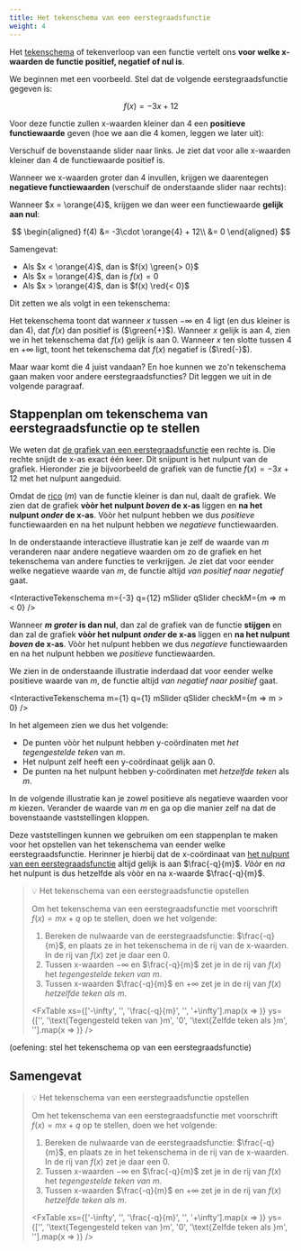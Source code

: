 ```yaml
---
title: Het tekenschema van een eerstegraadsfunctie
weight: 4
---
```


Het [tekenschema](../../functies/tekenschema) of tekenverloop van een functie vertelt ons **voor welke x-waarden de functie positief, negatief of nul is**. 

We beginnen met een voorbeeld. Stel dat de volgende eerstegraadsfunctie gegeven is:

$$
f(x) = -3x + 12
$$

Voor deze functie zullen x-waarden kleiner dan $4$ een **positieve functiewaarde** geven (hoe we aan die $4$ komen, leggen we later uit):


<FxValueSlider x={3.99} m={-3} q={12} xMin={-10} xMax={3.99} xStep={0.01} markMin={-10} markMax={10} markStep={5} />

Verschuif de bovenstaande slider naar links. Je ziet dat voor alle x-waarden kleiner dan $4$ de functiewaarde positief is.

Wanneer we x-waarden groter dan $4$ invullen, krijgen we daarentegen **negatieve functiewaarden** (verschuif de onderstaande slider naar rechts):

<FxValueSlider x={4.01} m={-3} q={12} xMin={4.01} xMax={10} xStep={0.01} markMin={-10} markMax={10} markStep={5} />

Wanneer $x = \orange{4}$, krijgen we dan weer een functiewaarde **gelijk aan nul**:

$$
\begin{aligned}
f(4) &= -3\cdot \orange{4} + 12\\
&= 0
\end{aligned}
$$

Samengevat:

- Als $x < \orange{4}$, dan is $f(x) \green{> 0}$
- Als $x = \orange{4}$, dan is $f(x) = 0$
- Als $x > \orange{4}$, dan is $f(x) \red{< 0}$

Dit zetten we als volgt in een tekenschema:

<Tekenschema1G m={-3} q={12} useColors/>

Het tekenschema toont dat wanneer $x$ tussen $-\infty$ en $4$ ligt (en dus kleiner is dan $4$), dat $f(x)$ dan positief is ($\green{+}$). Wanneer $x$ gelijk is aan $4$, zien we in het tekenschema dat $f(x)$ gelijk is aan $0$. Wanneer $x$ ten slotte tussen $4$ en $+\infty$ ligt, toont het tekenschema dat $f(x)$ negatief is ($\red{-}$).

Maar waar komt die $4$ juist vandaan? En hoe kunnen we zo'n tekenschema gaan maken voor andere eerstegraadsfuncties? Dit leggen we uit in de volgende paragraaf.

## Stappenplan om tekenschema van eerstegraadsfunctie op te stellen

We weten dat [de grafiek van een eerstegraadsfunctie](../grafiek) een rechte is. Die rechte snijdt de x-as exact één keer. Dit snijpunt is het nulpunt van de grafiek. Hieronder zie je bijvoorbeeld de grafiek van de functie $f(x) = -3x + 12$ met het nulpunt aangeduid.


<NulpuntGraph1G m={-3} q={12} />

Omdat de [rico](../rico) ($m$) van de functie kleiner is dan nul, daalt de grafiek. We zien dat de grafiek **vòòr het nulpunt *boven* de x-as** liggen en **na het nulpunt *onder* de x-as**. Vòòr het nulpunt hebben we dus *positieve* functiewaarden en na het nulpunt hebben we *negatieve* functiewaarden.

In de onderstaande interactieve illustratie kan je zelf de waarde van $m$ veranderen naar andere negatieve waarden om zo de grafiek en het tekenschema van andere functies te verkrijgen. Je ziet dat voor eender welke negatieve waarde van $m$, de functie altijd *van positief naar negatief* gaat.

<InteractiveTekenschema m={-3} q={12} mSlider qSlider checkM={m => m < 0} />

Wanneer **$m$ *groter* is dan nul**, dan zal de grafiek van de functie **stijgen** en dan zal de grafiek **vòòr het nulpunt *onder* de x-as** liggen en **na het nulpunt *boven* de x-as**. Vòòr het nulpunt hebben we dus *negatieve* functiewaarden en na het nulpunt hebben we *positieve* functiewaarden.

We zien in de onderstaande illustratie inderdaad dat voor eender welke positieve waarde van $m$, de functie altijd *van negatief naar positief* gaat.

<InteractiveTekenschema m={1} q={1} mSlider qSlider checkM={m => m > 0} />

In het algemeen zien we dus het volgende:

- De punten vòòr het nulpunt hebben y-coördinaten met *het tegengestelde teken* van $m$.
- Het nulpunt zelf heeft een y-coördinaat gelijk aan $0$.
- De punten na het nulpunt hebben y-coördinaten met *hetzelfde teken* als $m$.

In de volgende illustratie kan je zowel positieve als negatieve waarden voor $m$ kiezen. Verander de waarde van $m$ en ga op die manier zelf na dat de bovenstaande vaststellingen kloppen.

<InteractiveTekenschema m={1} q={1} mSlider qSlider />

Deze vaststellingen kunnen we gebruiken om een stappenplan te maken voor het opstellen van het tekenschema van eender welke eerstegraadsfunctie. Herinner je hierbij dat de x-coördinaat van [het nulpunt van een eerstegraadsfunctie](../nulpunt) altijd gelijk is aan $\frac{-q}{m}$. *Vòòr* en *na* het nulpunt is dus hetzelfde als vòòr en na x-waarde $\frac{-q}{m}$.


> 💡 Het tekenschema van een eerstegraadsfunctie opstellen
>
> Om het tekenschema van een eerstegraadsfunctie met voorschrift $f(x) = mx + q$ op te stellen, doen we het volgende:
>
> 1. Bereken de nulwaarde van de eerstegraadsfunctie: $\frac{-q}{m}$, en plaats ze in het tekenschema in de rij van de x-waarden. In de rij van $f(x)$ zet je daar een $0$.
> 2. Tussen x-waarden $-\infty$ en $\frac{-q}{m}$ zet je in de rij van $f(x)$ het *tegengestelde teken van $m$*.
> 3. Tussen x-waarden $\frac{-q}{m}$ en $+\infty$ zet je in de rij van $f(x)$ *hetzelfde teken als $m$*.
>
> <FxTable xs={['-\\infty', '', '\\frac{-q}{m}', '', '+\\infty'].map(x => <Katex children={x}/>)} ys={['', '\\text{Tegengesteld teken van }m', '0', '\\text{Zelfde teken als }m', ''].map(x => <Katex children={x}/>)} />

(oefening: stel het tekenschema op van een eerstegraadsfunctie)


## Samengevat

> 💡 Het tekenschema van een eerstegraadsfunctie opstellen
>
> Om het tekenschema van een eerstegraadsfunctie met voorschrift $f(x) = mx + q$ op te stellen, doen we het volgende:
>
> 1. Bereken de nulwaarde van de eerstegraadsfunctie: $\frac{-q}{m}$, en plaats ze in het tekenschema in de rij van de x-waarden. In de rij van $f(x)$ zet je daar een $0$.
> 2. Tussen x-waarden $-\infty$ en $\frac{-q}{m}$ zet je in de rij van $f(x)$ het *tegengestelde teken van $m$*.
> 3. Tussen x-waarden $\frac{-q}{m}$ en $+\infty$ zet je in de rij van $f(x)$ *hetzelfde teken als $m$*.
>
> <FxTable xs={['-\\infty', '', '\\frac{-q}{m}', '', '+\\infty'].map(x => <Katex children={x}/>)} ys={['', '\\text{Tegengesteld teken van }m', '0', '\\text{Zelfde teken als }m', ''].map(x => <Katex children={x}/>)} />
